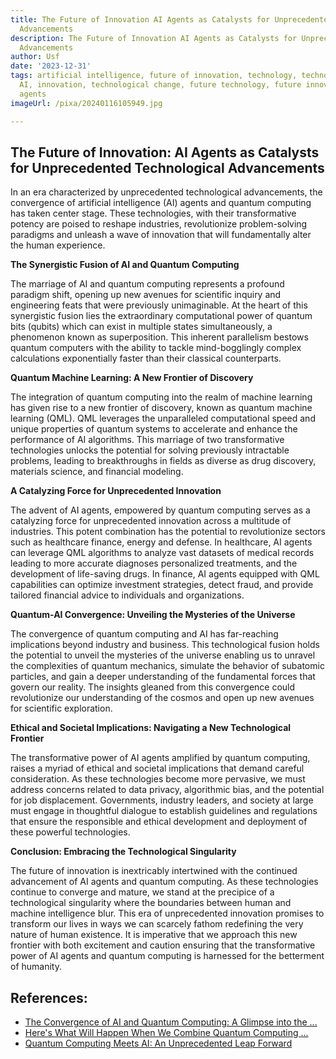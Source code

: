 ```yaml
---
title: The Future of Innovation AI Agents as Catalysts for Unprecedented Technological
  Advancements
description: The Future of Innovation AI Agents as Catalysts for Unprecedented Technological
  Advancements
author: Usf
date: '2023-12-31'
tags: artificial intelligence, future of innovation, technology, technological advancements,
  AI, innovation, technological change, future technology, future innovations, AI
  agents
imageUrl: /pixa/20240116105949.jpg

---
```

## The Future of Innovation: AI Agents as Catalysts for Unprecedented Technological  Advancements

In an era characterized  by unprecedented technological advancements, the convergence of artificial intelligence (AI) agents and quantum computing has taken center stage. These technologies, with their transformative potency are poised to reshape  industries, revolutionize problem-solving paradigms  and unleash a wave of innovation  that will fundamentally alter the human experience.

**The Synergistic Fusion of AI and  Quantum Computing**

The marriage of AI and quantum computing represents a profound paradigm  shift,  opening up new avenues for scientific  inquiry  and engineering feats that were previously unimaginable. At the heart of this synergistic fusion lies the extraordinary computational power of  quantum bits  (qubits) which  can exist in multiple states simultaneously, a phenomenon  known as superposition. This inherent parallelism bestows quantum computers with the ability to tackle mind-bogglingly complex calculations exponentially faster than their classical counterparts.

**Quantum Machine Learning: A New Frontier of Discovery**

The integration of quantum  computing into the realm of machine learning has given rise to a new frontier of discovery, known as quantum machine  learning (QML). QML leverages  the unparalleled computational speed and unique properties of quantum systems  to accelerate  and enhance  the performance of AI algorithms. This marriage of two transformative technologies unlocks the potential for solving previously intractable problems, leading  to breakthroughs in fields as diverse as drug  discovery, materials science, and financial modeling.

**A Catalyzing  Force for Unprecedented Innovation**

The advent of AI  agents,  empowered by quantum computing serves  as a catalyzing force for unprecedented innovation across  a multitude of industries. This potent combination  has the potential to revolutionize  sectors such as healthcare finance, energy and defense. In healthcare, AI agents can leverage QML algorithms to  analyze vast datasets of medical records leading to more accurate diagnoses personalized treatments, and the development of life-saving drugs. In finance,  AI agents equipped with QML capabilities can optimize investment strategies, detect fraud, and provide tailored financial advice to individuals and organizations.

**Quantum-AI  Convergence: Unveiling the Mysteries of  the Universe**

The  convergence of  quantum computing and AI has far-reaching implications beyond industry and business. This technological fusion holds the potential to unveil the mysteries of  the universe enabling us to unravel the complexities of quantum mechanics, simulate the behavior of subatomic particles, and gain a deeper understanding of the fundamental  forces that govern our reality.  The insights gleaned from this convergence could revolutionize our understanding of the cosmos and open up  new avenues for scientific exploration.

**Ethical and Societal Implications: Navigating a New Technological Frontier**

The transformative power of AI agents amplified by quantum computing, raises a myriad of ethical and societal  implications that demand careful consideration. As  these technologies become more pervasive, we must address  concerns related  to data privacy, algorithmic bias, and the potential for job displacement. Governments, industry  leaders, and society  at large must engage in thoughtful  dialogue to establish guidelines and regulations that ensure the responsible and ethical development and deployment of these powerful technologies.

**Conclusion:  Embracing the  Technological Singularity**

The future of innovation is inextricably intertwined with the continued  advancement of AI agents  and quantum computing. As these technologies continue to converge and mature, we stand  at  the precipice of a technological singularity where the boundaries between human and machine intelligence blur. This era of unprecedented  innovation  promises to transform our lives  in ways we can scarcely fathom redefining the very nature of  human  existence. It is imperative that we approach this new frontier with both excitement and caution ensuring that the transformative power of AI agents and quantum computing is harnessed for the betterment of humanity.

## References:
- [The Convergence of AI and Quantum Computing: A Glimpse into the ...](https://www.linkedin.com/pulse/convergence-ai-quantum-computing-glimpse-future-maurice-bretzfield-lfp1c)
- [Here's What Will Happen When We Combine Quantum Computing ...](https://www.youtube.com/watch?v=P7_SfxRrXTE)
- [Quantum Computing Meets AI: An Unprecedented Leap Forward](https://jimmysays.medium.com/quantum-computing-meets-ai-an-unprecedented-leap-forward-740fae7e7203)
